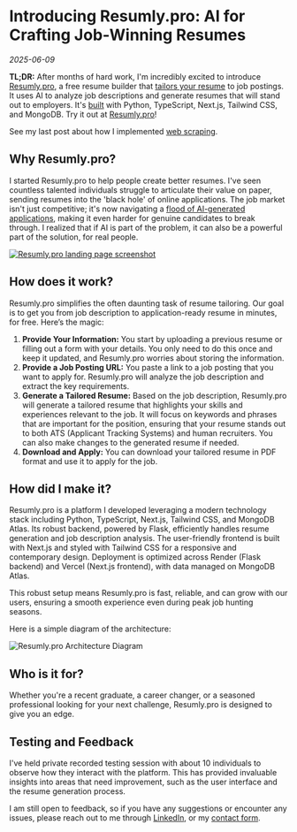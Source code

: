 
# Introducing Resumly.pro: AI for Crafting Job-Winning Resumes

_2025-06-09_

**TL;DR:** After months of hard work, I'm incredibly excited to introduce [Resumly.pro](https://resumly.pro), a free resume builder that [tailors your resume](#how-does-it-work?) to job postings. It uses AI to analyze job descriptions and generate resumes that will stand out to employers. It's [built](#how-did-i-make-it?) with Python, TypeScript, Next.js, Tailwind CSS, and MongoDB. Try it out at [Resumly.pro](https://resumly.pro)!

See my last post about how I implemented [web scraping](/blog/implementing-web-scraping).

## Why Resumly.pro?

I started Resumly.pro to help people create better resumes. I've seen countless talented individuals struggle to articulate their value on paper, sending resumes into the 'black hole' of online applications. The job market isn't just competitive; it's now navigating a [flood of AI-generated applications](https://www.cbsnews.com/news/fake-job-seekers-flooding-market-artificial-intelligence/), making it even harder for genuine candidates to break through. I realized that if AI is part of the problem, it can also be a powerful part of the solution, for real people.

[<Image
    src="/blog/resumly-landing.png"
    alt="Resumly.pro landing page screenshot"
    width={600}
    height={300}
    className="my-4 mx-auto rounded-lg shadow-lg max-w-full h-auto"
/>](https://resumly.pro)

## How does it work?

Resumly.pro simplifies the often daunting task of resume tailoring. Our goal is to get you from job description to application-ready resume in minutes, for free. Here’s the magic:

1. **Provide Your Information:** You start by uploading a previous resume or filling out a form with your details. You only need to do this once and keep it updated, and Resumly.pro worries about storing the information.
2. **Provide a Job Posting URL:** You paste a link to a job posting that you want to apply for. Resumly.pro will analyze the job description and extract the key requirements.
3. **Generate a Tailored Resume:** Based on the job description, Resumly.pro will generate a tailored resume that highlights your skills and experiences relevant to the job. It will focus on keywords and phrases that are important for the position, ensuring that your resume stands out to both ATS (Applicant Tracking Systems) and human recruiters. You can also make changes to the generated resume if needed.
4. **Download and Apply:** You can download your tailored resume in PDF format and use it to apply for the job.

## How did I make it?

Resumly.pro is a platform I developed leveraging a modern technology stack including Python, TypeScript, Next.js, Tailwind CSS, and MongoDB Atlas. Its robust backend, powered by Flask, efficiently handles resume generation and job description analysis. The user-friendly frontend is built with Next.js and styled with Tailwind CSS for a responsive and contemporary design. Deployment is optimized across Render (Flask backend) and Vercel (Next.js frontend), with data managed on MongoDB Atlas.

This robust setup means Resumly.pro is fast, reliable, and can grow with our users, ensuring a smooth experience even during peak job hunting seasons.

Here is a simple diagram of the architecture:

<Image
    src="/blog/resumly-chart.png"
    alt="Resumly.pro Architecture Diagram"
    width={600}
    height={300}
    className="my-4 mx-auto rounded-lg shadow-lg max-w-full h-auto"
/>

## Who is it for?

Whether you're a recent graduate, a career changer, or a seasoned professional looking for your next challenge, Resumly.pro is designed to give you an edge.

## Testing and Feedback

I've held private recorded testing session with about 10 individuals to observe how they interact with the platform. This has provided invaluable insights into areas that need improvement, such as the user interface and the resume generation process.

I am still open to feedback, so if you have any suggestions or encounter any issues, please reach out to me through [LinkedIn](https://www.linkedin.com/in/eglenn-dev/), or my [contact form](/contact).
